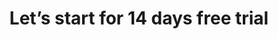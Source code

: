 ---
title: "Let’s start for 14 days free trial"
details: "Optimize your impact this holiday season with an AI-driven, multichannel marketing strategy."
action_btn1:
  enable: true
  label: "Start free trial"
  link: "#"
action_btn2:
  enable: true
  label: "Request for demo"
  link: "#"
shape1_img: "/assets/imgs/shape/shape-r-33.png"
shape2_img: "/assets/imgs/shape/shape-r-34.png"
---